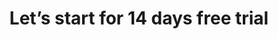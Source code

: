 ---
title: "Let’s start for 14 days free trial"
details: "Optimize your impact this holiday season with an AI-driven, multichannel marketing strategy."
action_btn1:
  enable: true
  label: "Start free trial"
  link: "#"
action_btn2:
  enable: true
  label: "Request for demo"
  link: "#"
shape1_img: "/assets/imgs/shape/shape-r-33.png"
shape2_img: "/assets/imgs/shape/shape-r-34.png"
---